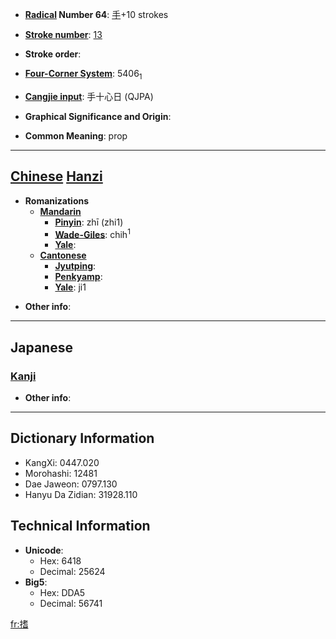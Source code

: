 * '''[[Wiktionary:Chinese radical index| Radical]] Number 64''': [[Wiktionary:Chinese radical index 手|手]]+10 strokes

* '''[[Wiktionary:Chinese total strokes index|Stroke number]]''': [[Wiktionary:Chinese total strokes index 13|13]]

* '''Stroke order''': 

* '''[[Wiktionary:Chinese four corner index|Four-Corner System]]''': 5406<sub>1</sub>

* '''[[Wiktionary:Chinese Cangjie index|Cangjie input]]''': 手十心日 (QJPA)

* '''Graphical Significance and Origin''': 

* '''Common Meaning''': prop

----

== [[Chinese]] [[Hanzi]] ==

* '''Romanizations'''
** '''[[Mandarin]]'''
*** '''[[Pinyin]]''': zhī (zhi1)
*** '''[[Wade-Giles]]''': chih<sup>1</sup>
*** '''[[Yale]]''': 
** '''[[Cantonese]]'''
*** '''[[Jyutping]]''':
*** '''[[Penkyamp]]''': 
*** '''[[Yale]]''': ji1

* '''Other info''': 

----

==Japanese==
===[[Kanji]]===
{{kanji|on readings=[[し]] (shi)
|kun readings=[[ささえる]] (sasaeru)
}}

* '''Other info''':  

----

== Dictionary Information ==

* KangXi: 0447.020
* Morohashi: 12481
* Dae Jaweon: 0797.130
* Hanyu Da Zidian: 31928.110

== Technical Information ==

* '''Unicode''':
** Hex: 6418
** Decimal: 25624
* '''Big5''':
** Hex: DDA5
** Decimal: 56741

[[fr:搘]]